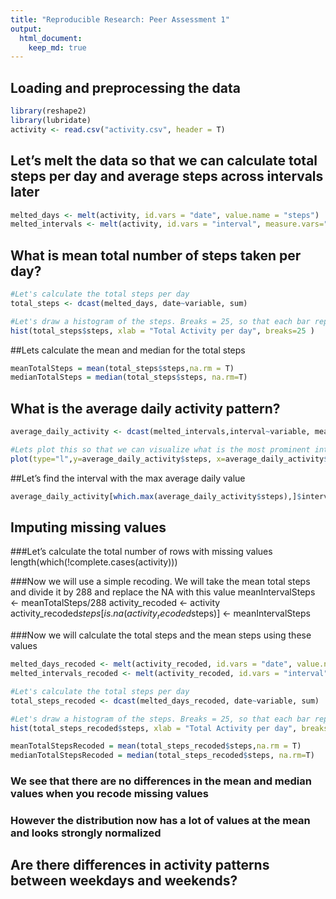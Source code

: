 ```yaml
---
title: "Reproducible Research: Peer Assessment 1"
output: 
  html_document:
    keep_md: true
---
```


## Loading and preprocessing the data
```r
library(reshape2)
library(lubridate)
activity <- read.csv("activity.csv", header = T)
```

## Let's melt the data so that we can calculate total steps per day and average steps across intervals later
```r
melted_days <- melt(activity, id.vars = "date", value.name = "steps")
melted_intervals <- melt(activity, id.vars = "interval", measure.vars="steps", value.name = "steps", na.rm = T)
```
## What is mean total number of steps taken per day?
```r
#Let's calculate the total steps per day 
total_steps <- dcast(melted_days, date~variable, sum)

#Let's draw a histogram of the steps. Breaks = 25, so that each bar represents a 1000
hist(total_steps$steps, xlab = "Total Activity per day", breaks=25 )
```

##Lets calculate the mean and median for the total steps
```r
meanTotalSteps = mean(total_steps$steps,na.rm = T)
medianTotalSteps = median(total_steps$steps, na.rm=T)
```

## What is the average daily activity pattern?
```r
average_daily_activity <- dcast(melted_intervals,interval~variable, mean)

#Lets plot this so that we can visualize what is the most prominent interval for activities
plot(type="l",y=average_daily_activity$steps, x=average_daily_activity$interval, xlab="5 min interval", ylab="Average Steps Taken")
```

##Let's find the interval with the max average daily value
```r
average_daily_activity[which.max(average_daily_activity$steps),]$interval

```


## Imputing missing values
###Let's calculate the total number of rows with missing values
length(which(!complete.cases(activity)))

###Now we will use a simple recoding. We will take the mean total steps and divide it by 288 and replace the NA with this value
meanIntervalSteps <- meanTotalSteps/288
activity_recoded <- activity
activity_recoded$steps[is.na(activity_recoded$steps)] <- meanIntervalSteps

###Now we will calculate the total steps and the mean steps using these values
```r
melted_days_recoded <- melt(activity_recoded, id.vars = "date", value.name = "steps")
melted_intervals_recoded <- melt(activity_recoded, id.vars = "interval", measure.vars="steps", value.name = "steps", na.rm = T)
```
```r
#Let's calculate the total steps per day 
total_steps_recoded <- dcast(melted_days_recoded, date~variable, sum)

#Let's draw a histogram of the steps. Breaks = 25, so that each bar represents a 1000
hist(total_steps_recoded$steps, xlab = "Total Activity per day", breaks=25 )
```

```r
meanTotalStepsRecoded = mean(total_steps_recoded$steps,na.rm = T)
medianTotalStepsRecoded = median(total_steps_recoded$steps, na.rm=T)
```
### We see that there are no differences in the mean and median values when you recode missing values
### However the distribution now has a lot of values at the mean and looks strongly normalized


## Are there differences in activity patterns between weekdays and weekends?